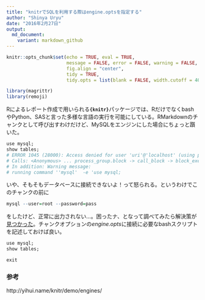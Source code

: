 ```yaml
---
title: "knitrでSQLを利用する際はengine.optsを指定する" 
author: "Shinya Uryu"
date: "2016年2月27日"
output: 
  md_document:
    variant: markdown_github
---
```


```r
knitr::opts_chunk$set(echo = TRUE, eval = TRUE, 
                      message = FALSE, error = FALSE, warning = FALSE,
                      fig.align = "center",
                      tidy = TRUE,
                      tidy.opts = list(blank = FALSE, width.cutoff = 40))
```

```r
library(magrittr)
library(remoji)
```

Rによるレポート作成で用いられる**`{knitr}`**パッケージでは、RだけでなくbashやPython、SASと言った多様な言語の実行を可能にしている。RMarkdownのチャンクとして呼び出すわけだけど、MySQLをエンジンにした場合にちょっと躓いた。

```r
use mysql;
show tables;
# ERROR 1045 (28000): Access denied for user 'uri'@'localhost' (using password: NO)
# Calls: <Anonymous> ... process_group.block -> call_block -> block_exec -> in_dir -> engine
# In addition: Warning message:
# running command ''mysql'  -e 'use mysql;
```

いや、そもそもデータベースに接続できないよ！って怒られる。というわけでこのチャンクの前に

```r
mysql --user=root --password=pass
```

をしたけど、正常に出力されない...。困ったナ、となって調べてみたら解決策が[見つかった](http://stackoverflow.com/questions/35246927/syntax-highlighting-while-rendering-sql-using-knitr)。チャンクオプションの*engine.opts*に接続に必要なbashスクリプトを記述しておけば良い。

```r
use mysql;
show tables;

exit
```


### 参考

http://yihui.name/knitr/demo/engines/

